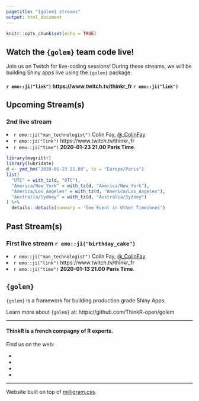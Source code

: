 ```yaml
---
pagetitle: "{golem} streams"
output: html_document
---
```


```r
knitr::opts_chunk$set(echo = TRUE)
```

<link rel="stylesheet" href="//fonts.googleapis.com/css?family=Roboto:300,300italic,700,700italic">
<link rel="stylesheet" href="//cdnjs.cloudflare.com/ajax/libs/normalize/5.0.0/normalize.css">
<link rel="stylesheet" href="//cdnjs.cloudflare.com/ajax/libs/milligram/1.3.0/milligram.css">
<link rel="stylesheet" href="style.css">

<link href="https://cdnjs.cloudflare.com/ajax/libs/font-awesome/4.2.0/css/font-awesome.min.css" rel="stylesheet">


## Watch the `{golem}` team code live!

Join us on Twitch for live-coding sessions! During these streams, we will be building Shiny apps live using the `{golem}` package.

<div align = "center">

#### `r emo::ji("link")` https://www.twitch.tv/thinkr_fr `r emo::ji("link")`

</div>

<!--<div id="twitch-embed"></div>

<script src="https://embed.twitch.tv/embed/v1.js"></script>

<script type="text/javascript">
  var embed = new Twitch.Embed("twitch-embed", {
    width: 854,
    height: 480,
    channel: "thinkr_fr",
    layout: "video",
    autoplay: false
  });

  embed.addEventListener(Twitch.Embed.VIDEO_READY, () => {
    var player = embed.getPlayer();
    player.play();
  });
</script>-->

## Upcoming Stream(s)

### 2nd live stream

<li> `r emo::ji("man_technologist")` Colin Fay, <a href = "https://twitter.com/_ColinFay">@_ColinFay</a> </li>

<li> `r emo::ji("link")` https://www.twitch.tv/thinkr_fr </li>

<li> `r emo::ji("time")` __2020-01-23 21.00 Paris Time__. </li>

```r
library(magrittr)
library(lubridate)
d <- ymd_hm("2020-01-23 21.00", tz = "Europe/Paris")
list(
  "UTC" = with_tz(d, "UTC"),
  "America/New_York" = with_tz(d, "America/New_York"),
  "America/Los_Angeles" = with_tz(d, "America/Los_Angeles"),
  "Australia/Sydney" = with_tz(d, "Australia/Sydney")
) %>%
  details::details(summary = 'See Event in Other Timezones')
```

## Past Stream(s)

### First live stream `r emo::ji("birthday_cake")` 

<li> `r emo::ji("man_technologist")` Colin Fay, <a href = "https://twitter.com/_ColinFay">@_ColinFay</a> </li>

<li> `r emo::ji("link")` https://www.twitch.tv/thinkr_fr </li>

<li> `r emo::ji("time")` __2020-01-13 21.00 Paris Time__. </li>

## `{golem}`

`{golem}` is a framework for building production grade Shiny Apps. 

Learn more about `{golem}` at: https://github.com/ThinkR-open/golem

<hr>

<div align = "center" class="nav-footer">
  <h4>ThinkR is a french compagny of R experts.</h4>
  <p>Find us on the web:</p>
  <ul>
    <li><a href="https://rtask.thinkr.fr"> <i class="fa fa-link fa-3x"></i> </a></li>
    <li><a href="https://twitter.com/thinkr_fr"> <i class="fa fa-twitter fa-3x"></i> </a></li>
    <li><a href="https://github.com/thinkr-open"> <i class="fa fa-github fa-3x"></i> </a> </li>  
    <li><a href="contact@thinkr.fr"> <i class="fa fa-envelope fa-3x"></i> </a></li>
    </ul>
</div>

<hr>

<div>
Website built on top of [milligram.css](https://milligram.io/).
</div>

